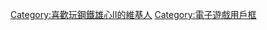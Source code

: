 {{Userbox
  |border-c = #000000
  |border-s = 1
  |id       = HOI2
  |id-s     = 14
  |id-c     = #FFFFFF
  |id-fc    = #000000
  |info-c   = #000000
  |info-s   = 10
  |info-fc  = #FFFFFF
  |info     = 這個用戶喜歡玩'''[[鋼鐵雄心II|<span style="color:#FFFFFF;">'''鋼鐵雄心II'''</span>]]'''。
}}<includeonly>[[Category:喜歡玩鋼鐵雄心II的維基人]]</includeonly><noinclude>

{{DEFAULTSORT:Hearts of Iron II}}
[[Category:喜歡玩鋼鐵雄心II的維基人| ]]
[[Category:電子遊戲用戶框]]
</noinclude>